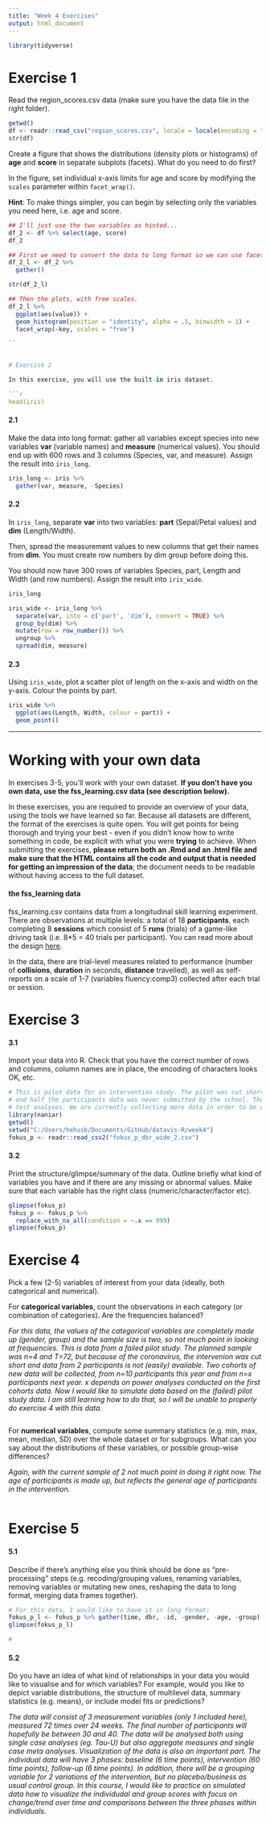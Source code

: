 ```yaml
---
title: "Week 4 Exercises"
output: html_document
---
```


```r
library(tidyverse)
```


# Exercise 1

Read the region_scores.csv data (make sure you have the data file in the right folder). 

```r
getwd()
df <- readr::read_csv("region_scores.csv", locale = locale(encoding = "ISO-8859-1"))
str(df)
```


Create a figure that shows the distributions (density plots or histograms) of **age** and **score** in separate subplots (facets). What do you need to do first?  

In the figure, set individual x-axis limits for age and score by modifying the `scales` parameter within `facet_wrap()`.

**Hint**: To make things simpler, you can begin by selecting only the variables you need here, i.e. age and score.  

```r

## I'll just use the two variables as hinted...
df_2 <- df %>% select(age, score)
df_2

## First we need to convert the data to long format so we can use facet_wrap
df_2_l <- df_2 %>%
  gather()

str(df_2_l)

## Then the plots, with free scales.
df_2_l %>%
  ggplot(aes(value)) +
  geom_histogram(position = "identity", alpha = .5, binwidth = 1) +
  facet_wrap(~key, scales = "free")

``


# Exercise 2

In this exercise, you will use the built-in iris dataset.  

```r
head(iris)
```


#### 2.1 

Make the data into long format: gather all variables except species into new variables **var** (variable names) and **measure** (numerical values). You should end up with 600 rows and 3 columns (Species, var, and measure). Assign the result into `iris_long`.

```r
iris_long <- iris %>%
  gather(var, measure, -Species)

```

#### 2.2

In `iris_long`, separate **var** into two variables: **part** (Sepal/Petal values) and **dim** (Length/Width).  

Then, spread the measurement values to new columns that get their names from **dim**. You must create row numbers by dim group before doing this.  

You should now have 300 rows of variables Species, part, Length and Width (and row numbers). Assign the result into `iris_wide`.

```r
iris_long

iris_wide <- iris_long %>%
  separate(var, into = c('part', 'dim'), convert = TRUE) %>%
  group_by(dim) %>%
  mutate(row = row_number()) %>%
  ungroup %>%
  spread(dim, measure)
```


#### 2.3

Using `iris_wide`, plot a scatter plot of length on the x-axis and width on the y-axis. Colour the points by part.

```r
iris_wide %>%
  ggplot(aes(Length, Width, colour = part)) +
  geom_point()

```

-------------------
# Working with your own data

In exercises 3-5, you'll work with your own dataset. **If you don't have you own data, use the fss_learning.csv data (see description below).** 

In these exercises, you are required to provide an overview of your data, using the tools we have learned so far. Because all datasets are different, the format of the exercises is quite open. You will get points for being thorough and trying your best - even if you didn't know how to write something in code, be explicit with what you were **trying** to achieve. When submitting the exercises, **please return both an .Rmd and an .html file and make sure that the HTML contains all the code and output that is needed for getting an impression of the data**; the document needs to be readable without having access to the full dataset.  


#### the fss_learning data

fss_learning.csv contains data from a longitudinal skill learning experiment. There are observations at multiple levels: a total of 18 **participants**, each completing 8 **sessions** which consist of 5 **runs** (trials) of a game-like driving task (i.e. 8*5 = 40 trials per participant). You can read more about the design [here](https://doi.org/10.3389/fpsyg.2019.01126).  

In the data, there are trial-level measures related to performance (number of **collisions**, **duration** in seconds, **distance** travelled), as well as self-reports on a scale of 1-7 (variables fluency:comp3) collected after each trial or session. 

# Exercise 3

#### 3.1

Import your data into R.  Check that you have the correct number of rows and columns, column names are in place, the encoding of characters looks OK, etc.   

```r
# This is pilot data for an intervention study. The pilot was cut short because of the coronavirus pandemic
# and half the participants data was never submitted by the school. The plan is to simulate data in order to 
# test analyses. We are currently collecting more data in order to be able to better simulate data.
library(naniar)
getwd()
setwd("C:/Users/hehusb/Documents/GitHub/datavis-R/week4")
fokus_p <- readr::read_csv2("fokus_p_dbr_wide_2.csv")

```


#### 3.2

Print the structure/glimpse/summary of the data. Outline briefly what kind of variables you have and if there are any missing or abnormal values. Make sure that each variable has the right class (numeric/character/factor etc).  

```r
glimpse(fokus_p)
fokus_p <- fokus_p %>%
  replace_with_na_all(condition = ~.x == 999)
glimpse(fokus_p)
```


# Exercise 4

Pick a few (2-5) variables of interest from your data (ideally, both categorical and numerical).  

For **categorical variables**, count the observations in each category (or combination of categories). Are the frequencies balanced?  

*For this data, the values of the categorical variables are completely made up (gender, group) and the sample size is two, so not much point in looking at frequencies. This is data from a failed pilot study. The planned sample was n=4 and T=72, but because of the coronavirus, the intervenion was cut short and data from 2 participants is not (easily) available. Two cohorts of new data will be collected, from n=10 participants this year and from n=x participants
next year. x depends on power analyses conducted on the first cohorts data. Now I would like to simulate data based on the (failed) pilot study data. I am still learning how to do that, so I will be unable to properly do exercise 4 with this data.*

```r

```

For **numerical variables**, compute some summary statistics (e.g. min, max, mean, median, SD) over the whole dataset or for subgroups. What can you say about the distributions of these variables, or possible group-wise differences?  

*Again, with the current sample of 2 not much point in doing it right now. The age of participants is made up, but reflects the general age of participants in the intervention.*


```r

```


# Exercise 5

#### 5.1

Describe if there's anything else you think should be done as "pre-processing" steps (e.g. recoding/grouping values, renaming variables, removing variables or mutating new ones, reshaping the data to long format, merging data frames together).


```r
# For this data, I would like to have it in long format:
fokus_p_l <- fokus_p %>% gather(time, dbr, -id, -gender, -age, -group)
glimpse(fokus_p_l)

# 
```
#### 5.2

Do you have an idea of what kind of relationships in your data you would like to visualise and for which variables? For example, would you like to depict variable distributions, the structure of multilevel data, summary statistics (e.g. means), or include model fits or predictions?

*The data will consist of 3 measurement variables (only 1 included here), measured 72 times over 24 weeks. The final number of participants will hopefully be between 30 and 40. The data will be analysed both using single case analyses (eg. Tau-U) but also aggregate measures and single case meta analyses. Visualization of the data is also an important part. The individual data will have 3 phases: baseline (6 time points), intervention (60 time points), follow-up (6 time points). In addition, there will be a grouping variable for 2 variations of the intervention, but no placebo/business as usual control group. In this course, I would like to practice on simulated data how to visualize the individudal and group scores with focus on change/trend over time and comparisons between the three phases within individuals.*
